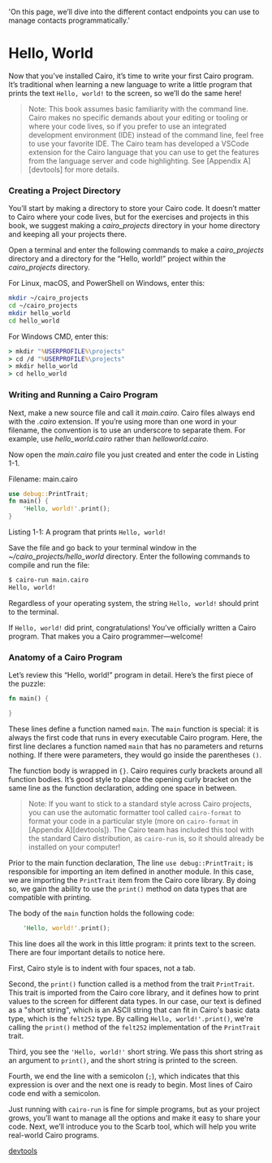   'On this page, we’ll dive into the different contact endpoints you can use to manage contacts programmatically.'
  
# Hello, World

Now that you’ve installed Cairo, it’s time to write your first Cairo program.
It’s traditional when learning a new language to write a little program that
prints the text `Hello, world!` to the screen, so we’ll do the same here!

> Note: This book assumes basic familiarity with the command line. Cairo makes
> no specific demands about your editing or tooling or where your code lives, so
> if you prefer to use an integrated development environment (IDE) instead of
> the command line, feel free to use your favorite IDE. The Cairo team has developed
> a VSCode extension for the Cairo language that you can use to get the features from
> the language server and code highlighting. See [Appendix A][devtools]
> for more details.

### Creating a Project Directory

You’ll start by making a directory to store your Cairo code. It doesn’t matter
to Cairo where your code lives, but for the exercises and projects in this book,
we suggest making a _cairo_projects_ directory in your home directory and keeping all
your projects there.

Open a terminal and enter the following commands to make a _cairo_projects_ directory
and a directory for the “Hello, world!” project within the _cairo_projects_ directory.

For Linux, macOS, and PowerShell on Windows, enter this:

```bash
mkdir ~/cairo_projects
cd ~/cairo_projects
mkdir hello_world
cd hello_world
```

For Windows CMD, enter this:

```cmd
> mkdir "%USERPROFILE%\projects"
> cd /d "%USERPROFILE%\projects"
> mkdir hello_world
> cd hello_world
```

### Writing and Running a Cairo Program

Next, make a new source file and call it _main.cairo_. Cairo files always end with
the _.cairo_ extension. If you’re using more than one word in your filename, the
convention is to use an underscore to separate them. For example, use
_hello_world.cairo_ rather than _helloworld.cairo_.

Now open the _main.cairo_ file you just created and enter the code in Listing 1-1.

<span className="filename">Filename: main.cairo</span>

```rust
use debug::PrintTrait;
fn main() {
    'Hello, world!'.print();
}
```

<span className="caption">Listing 1-1: A program that prints `Hello, world!`</span>

Save the file and go back to your terminal window in the
_~/cairo_projects/hello_world_ directory. Enter the following
commands to compile and run the file:

```bash
$ cairo-run main.cairo
Hello, world!
```

Regardless of your operating system, the string `Hello, world!` should print to
the terminal.

If `Hello, world!` did print, congratulations! You’ve officially written a Cairo
program. That makes you a Cairo programmer—welcome!

### Anatomy of a Cairo Program

Let’s review this “Hello, world!” program in detail. Here’s the first piece of
the puzzle:

```rust
fn main() {

}
```

These lines define a function named `main`. The `main` function is special: it
is always the first code that runs in every executable Cairo program. Here, the
first line declares a function named `main` that has no parameters and returns
nothing. If there were parameters, they would go inside the parentheses `()`.

The function body is wrapped in `{}`. Cairo requires curly brackets around all
function bodies. It’s good style to place the opening curly bracket on the same
line as the function declaration, adding one space in between.

> Note: If you want to stick to a standard style across Cairo projects, you can
> use the automatic formatter tool called `cairo-format` to format your code in a
> particular style (more on `cairo-format` in
> [Appendix A][devtools]). The Cairo team has included this tool
> with the standard Cairo distribution, as `cairo-run` is, so it should already be
> installed on your computer!

Prior to the main function declaration, The line `use debug::PrintTrait;` is responsible for importing an item defined in another module. In this case, we are importing the `PrintTrait` item from the Cairo core library. By doing so, we gain the ability to use the `print()` method on data types that are compatible with printing.

The body of the `main` function holds the following code:

```rust
    'Hello, world!'.print();
```

This line does all the work in this little program: it prints text to the
screen. There are four important details to notice here.

First, Cairo style is to indent with four spaces, not a tab.

Second, the `print()` function called is a method from the trait `PrintTrait`. This trait is imported from the Cairo core library, and it defines how to print values to the screen for different data types. In our case, our text is defined as a "short string", which is an ASCII string that can fit in Cairo's basic data type, which is the `felt252` type. By calling `Hello, world!'.print()`, we're calling the `print()` method of the `felt252` implementation of the `PrintTrait` trait.

Third, you see the `'Hello, world!'` short string. We pass this short string as an argument
to `print()`, and the short string is printed to the screen.

Fourth, we end the line with a semicolon (`;`), which indicates that this
expression is over and the next one is ready to begin. Most lines of Cairo code
end with a semicolon.

Just running with `cairo-run` is fine for simple programs, but as your project
grows, you’ll want to manage all the options and make it easy to share your
code. Next, we’ll introduce you to the Scarb tool, which will help you write
real-world Cairo programs.

[devtools](appendix-04-useful-development-tools.md)
